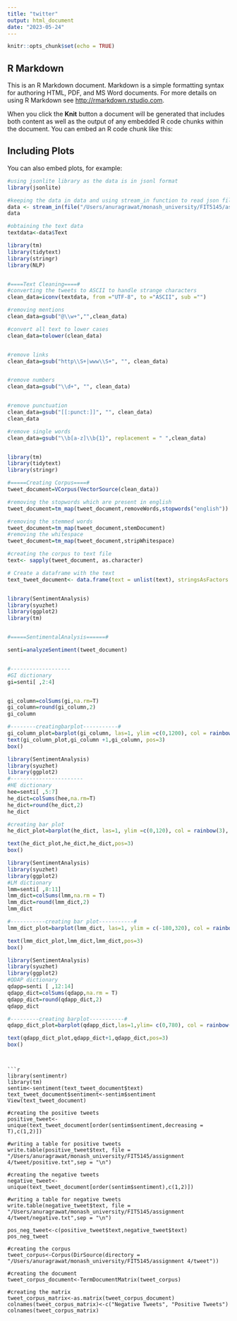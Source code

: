 ```yaml
---
title: "twitter"
output: html_document
date: "2023-05-24"
---
```


```r
knitr::opts_chunk$set(echo = TRUE)
```

## R Markdown

This is an R Markdown document. Markdown is a simple formatting syntax for authoring HTML, PDF, and MS Word documents. For more details on using R Markdown see <http://rmarkdown.rstudio.com>.

When you click the **Knit** button a document will be generated that includes both content as well as the output of any embedded R code chunks within the document. You can embed an R code chunk like this:

## Including Plots

You can also embed plots, for example:

```r
#using jsonlite library as the data is in jsonl format
library(jsonlite)

#keeping the data in data and using stream_in function to read json file and convert them in data frame in R
data <- stream_in(file("/Users/anuragrawat/monash_university/FIT5145/assignment 4/Twitter_tweets.jsonl"))
data

```

```r

#obtaining the text data 
textdata<-data$Text

```

```r
library(tm)
library(tidytext)
library(stringr)
library(NLP)


#====Text Cleaning====#
#converting the tweets to ASCII to handle strange characters
clean_data=iconv(textdata, from ="UTF-8", to ="ASCII", sub ="")

#removing mentions 
clean_data=gsub("@\\w+","",clean_data)

#convert all text to lower cases
clean_data=tolower(clean_data)


#remove links
clean_data=gsub("http\\S+|www\\S+", "", clean_data)


#remove numbers
clean_data=gsub("\\d+", "", clean_data)


#remove punctuation
clean_data=gsub("[[:punct:]]", "", clean_data)
clean_data

#remove single words
clean_data=gsub("\\b[a-z]\\b{1}", replacement = " ",clean_data)



```

```r
library(tm)
library(tidytext)
library(stringr)

#=====Creating Corpus====#
tweet_document=VCorpus(VectorSource(clean_data))

#removing the stopwords which are present in english
tweet_document=tm_map(tweet_document,removeWords,stopwords("english"))

#removing the stemmed words
tweet_document=tm_map(tweet_document,stemDocument)
#removing the whitespace
tweet_document=tm_map(tweet_document,stripWhitespace)

#creating the corpus to text file
text<- sapply(tweet_document, as.character)

# Create a dataframe with the text
text_tweet_document<- data.frame(text = unlist(text), stringsAsFactors = FALSE)



```

```r

library(SentimentAnalysis)
library(syuzhet)
library(ggplot2)
library(tm)


#=====SentimentalAnalysis======#

senti=analyzeSentiment(tweet_document)


#-------------------
#GI dictionary
gi=senti[ ,2:4]


gi_column=colSums(gi,na.rm=T)
gi_column=round(gi_column,2)
gi_column

#--------creatingbarplot-----------#
gi_column_plot=barplot(gi_column, las=1, ylim =c(0,1200), col = rainbow(3), main = "Sentiment Score")
text(gi_column_plot,gi_column +1,gi_column, pos=3)
box()

```

```r
library(SentimentAnalysis)
library(syuzhet)
library(ggplot2)
#-----------------------
#HE dictionary
hee=senti[ ,5:7]
he_dict=colSums(hee,na.rm=T)
he_dict=round(he_dict,2)
he_dict

#creating bar plot
he_dict_plot=barplot(he_dict, las=1, ylim =c(0,120), col = rainbow(3), main = "Sentiment Score")

text(he_dict_plot,he_dict,he_dict,pos=3)
box()

```

```r
library(SentimentAnalysis)
library(syuzhet)
library(ggplot2)
#LM dictionary
lmm=senti[ ,8:11]
lmm_dict=colSums(lmm,na.rm = T)
lmm_dict=round(lmm_dict,2)
lmm_dict

#-----------creating bar plot-----------#
lmm_dict_plot=barplot(lmm_dict, las=1, ylim = c(-180,320), col = rainbow(13), main = "Sentimental score")

text(lmm_dict_plot,lmm_dict,lmm_dict,pos=3)
box()
```

```r
library(SentimentAnalysis)
library(syuzhet)
library(ggplot2)
#QDAP dictionary
qdapp=senti [ ,12:14]
qdapp_dict=colSums(qdapp,na.rm = T)
qdapp_dict=round(qdapp_dict,2)
qdapp_dict

#---------creating barplot-----------#
qdapp_dict_plot=barplot(qdapp_dict,las=1,ylim= c(0,780), col = rainbow(3), main = "Sentimental Score")

text(qdapp_dict_plot,qdapp_dict+1,qdapp_dict,pos=3)
box()



```


```

```r
library(sentimentr)
library(tm)
sentim<-sentiment(text_tweet_document$text)
text_tweet_document$sentiment<-sentim$sentiment
View(text_tweet_document)

#creating the positive tweets
positive_tweet<-unique(text_tweet_document[order(sentim$sentiment,decreasing = T),c(1,2)])

#writing a table for positive tweets
write.table(positive_tweet$text, file = "/Users/anuragrawat/monash_university/FIT5145/assignment 4/tweet/positive.txt",sep = "\n")

#creating the negative tweets
negative_tweet<-unique(text_tweet_document[order(sentim$sentiment),c(1,2)])

#writing a table for negative tweets
write.table(negative_tweet$text, file = "/Users/anuragrawat/monash_university/FIT5145/assignment 4/tweet/negative.txt",sep = "\n")

pos_neg_tweet<-c(positive_tweet$text,negative_tweet$text)
pos_neg_tweet

#creating the corpus
tweet_corpus<-Corpus(DirSource(directory = "/Users/anuragrawat/monash_university/FIT5145/assignment 4/tweet"))

#creating the document
tweet_corpus_document<-TermDocumentMatrix(tweet_corpus)

#creating the matrix
tweet_corpus_matrix<-as.matrix(tweet_corpus_document)
colnames(tweet_corpus_matrix)<-c("Negative Tweets", "Positive Tweets")
colnames(tweet_corpus_matrix)

```


